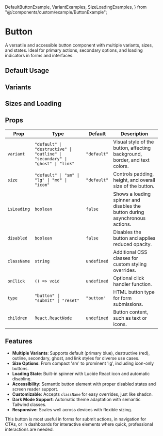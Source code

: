   DefaultButtonExample,
  VariantExamples,
  SizeLoadingExamples,
} from "@/components/custom/example/ButtonExample";


# Button

A versatile and accessible button component with multiple variants, sizes, and states. Ideal for primary actions, secondary options, and loading indicators in forms and interfaces.

<InstallTabs components="Button" />

## Default Usage

<DefaultButtonExample />

## Variants

<VariantExamples />

## Sizes and Loading

<SizeLoadingExamples />

## Props

| Prop        | Type                                                                          | Default     | Description                                                                  |
| ----------- | ----------------------------------------------------------------------------- | ----------- | ---------------------------------------------------------------------------- |
| `variant`   | `"default" \| "destructive" \| "outline" \| "secondary" \| "ghost" \| "link"` | `"default"` | Visual style of the button, affecting background, border, and text colors.   |
| `size`      | `"default" \| "sm" \| "lg" \| "md" \| "icon"`                                 | `"default"` | Controls padding, height, and overall size of the button.                    |
| `isLoading` | `boolean`                                                                     | `false`     | Shows a loading spinner and disables the button during asynchronous actions. |
| `disabled`  | `boolean`                                                                     | `false`     | Disables the button and applies reduced opacity.                             |
| `className` | `string`                                                                      | `undefined` | Additional CSS classes for custom styling overrides.                         |
| `onClick`   | `() => void`                                                                  | `undefined` | Optional click handler function.                                             |
| `type`      | `"button" \| "submit" \| "reset"`                                             | `"button"`  | HTML button type for form submissions.                                       |
| `children`  | `React.ReactNode`                                                             | `undefined` | Button content, such as text or icons.                                       |

## Features

- **Multiple Variants**: Supports default (primary blue), destructive (red), outline, secondary, ghost, and link styles for diverse use cases.
- **Size Options**: From compact 'sm' to prominent 'lg', including icon-only buttons.
- **Loading State**: Built-in spinner with Lucide React icon and automatic disabling.
- **Accessibility**: Semantic button element with proper disabled states and screen reader support.
- **Customizable**: Accepts `className` for easy overrides, just like shadcn.
- **Dark Mode Support**: Automatic theme adaptation with semantic Tailwind classes.
- **Responsive**: Scales well across devices with flexible sizing.

This button is most useful in forms for submit actions, in navigation for CTAs, or in dashboards for interactive elements where quick, professional interactions are needed.
